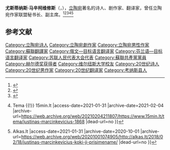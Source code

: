 '''尤斯蒂纳斯·马辛柯维修斯'''（{{lang-lt|'''Justinas Marcinkevičius'''}}，{{bd|1930年|3月10日|2011年|2月16日|catidx=J}}），[[立陶宛|立陶宛]]著名的诗人、剧作家、翻译家，曾任立陶宛作家联盟秘书长、副主席。<ref>{{Cite web |url=http://www.xn--altiniai-4wb.info/index/details/1306 |title=Justinas Marcinkevičius - Šaltiniai |access-date=2021-01-31 |archive-date=2020-07-02 |archive-url=https://web.archive.org/web/20200702201417/http://www.xn--altiniai-4wb.info/index/details/1306 |dead-url=no }}</ref><ref>{{Cite web |url=http://www.justinasmarcinkevicius.lt/biografija/ |title=Justino Marcinkevičiaus biografija - Justinas Marcinkevičius |access-date=2021-01-31 |archive-date=2021-02-04 |archive-url=https://web.archive.org/web/20210204172211/http://www.justinasmarcinkevicius.lt/biografija/ |dead-url=no }}</ref><ref>{{Cite web |url=http://www.gyvenimoguru.lt/genialios-mintys/Justinas-Marcinkevicius/ |title=Justinas Marcinkevičius - Gyvenimo Guru |access-date=2021-01-31 |archive-date=2020-01-30 |archive-url=https://web.archive.org/web/20200130075349/http://www.gyvenimoguru.lt/genialios-mintys/Justinas-Marcinkevicius/ |dead-url=no }}</ref><ref>{{Cite web |url=https://www.15min.lt/tema/justinas-marcinkevicius-1868 |title=Justinas Marcinkevičius {{!}} Tema {{!}} 15min.lt |access-date=2021-01-31 |archive-date=2021-02-04 |archive-url=https://web.archive.org/web/20210204211807/https://www.15min.lt/tema/justinas-marcinkevicius-1868 |dead-url=no }}</ref><ref>{{Cite web |url=https://alkas.lt/2018/02/18/justinas-marcinkevicius-koki-ji-prisimename/ |title=Justinas Marcinkevičius: kokį jį prisimename {{!}} Alkas.lt |access-date=2021-01-31 |archive-date=2020-10-01 |archive-url=https://web.archive.org/web/20201001074905/http://alkas.lt/2018/02/18/justinas-marcinkevicius-koki-ji-prisimename/ |dead-url=no }}</ref>

== 参考文献 ==
{{Reflist}}

{{Authority control}}
{{DEFAULTSORT:Marcinkevicius, Justinas}}
[[Category:立陶宛诗人|Category:立陶宛诗人]]
[[Category:立陶宛劇作家|Category:立陶宛劇作家]]
[[Category:立陶宛男性作家|Category:立陶宛男性作家]]
[[Category:蘇聯翻譯家|Category:蘇聯翻譯家]]
[[Category:俄文—目标语言翻译家|Category:俄文—目标语言翻译家]]
[[Category:芬兰语—目标语言翻译家|Category:芬兰语—目标语言翻译家]]
[[Category:苏联人民代表大会代表|Category:苏联人民代表大会代表]]
[[Category:蘇聯共產黨黨員|Category:蘇聯共產黨黨員]]
[[Category:赫尔德奖获得者|Category:赫尔德奖获得者]]
[[Category:维尔纽斯大学校友|Category:维尔纽斯大学校友]]
[[Category:20世纪诗人|Category:20世纪诗人]]
[[Category:20世纪男作家|Category:20世纪男作家]]
[[Category:20世纪翻译家|Category:20世纪翻译家]]
[[Category:考纳斯县人|Category:考纳斯县人]]